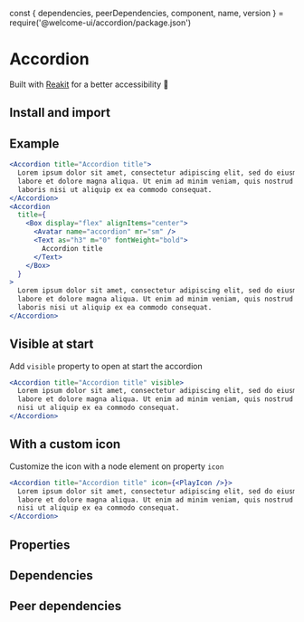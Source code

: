 const {
  dependencies,
  peerDependencies,
  component,
  name,
  version
} = require('@welcome-ui/accordion/package.json')

# Accordion

<tagversion version={version} name={name} />

Built with [Reakit](https://reakit.io/docs/disclosure/) for a better accessibility 🌈

## Install and import

<usage component={component} name={name} peerDependencies={peerDependencies} />

## Example

```jsx
<Accordion title="Accordion title">
  Lorem ipsum dolor sit amet, consectetur adipiscing elit, sed do eiusmod tempor incididunt ut
  labore et dolore magna aliqua. Ut enim ad minim veniam, quis nostrud exercitation ullamco
  laboris nisi ut aliquip ex ea commodo consequat.
</Accordion>
<Accordion
  title={
    <Box display="flex" alignItems="center">
      <Avatar name="accordion" mr="sm" />
      <Text as="h3" m="0" fontWeight="bold">
        Accordion title
      </Text>
    </Box>
  }
>
  Lorem ipsum dolor sit amet, consectetur adipiscing elit, sed do eiusmod tempor incididunt ut
  labore et dolore magna aliqua. Ut enim ad minim veniam, quis nostrud exercitation ullamco
  laboris nisi ut aliquip ex ea commodo consequat.
</Accordion>
```

## Visible at start

Add `visible` property to open at start the accordion

```jsx
<Accordion title="Accordion title" visible>
  Lorem ipsum dolor sit amet, consectetur adipiscing elit, sed do eiusmod tempor incididunt ut
  labore et dolore magna aliqua. Ut enim ad minim veniam, quis nostrud exercitation ullamco laboris
  nisi ut aliquip ex ea commodo consequat.
</Accordion>
```

## With a custom icon

Customize the icon with a node element on property `icon`

```jsx
<Accordion title="Accordion title" icon={<PlayIcon />}>
  Lorem ipsum dolor sit amet, consectetur adipiscing elit, sed do eiusmod tempor incididunt ut
  labore et dolore magna aliqua. Ut enim ad minim veniam, quis nostrud exercitation ullamco laboris
  nisi ut aliquip ex ea commodo consequat.
</Accordion>
```

## Properties

<props of={Accordion} />

## Dependencies

<dependencies dependencies={dependencies} />

## Peer dependencies

<dependencies dependencies={peerDependencies} />
